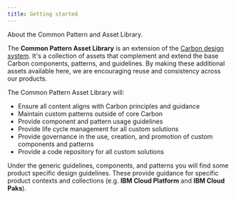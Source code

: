```yaml
---
title: Getting started
---
```


<PageDescription>

About the Common Pattern and Asset Library.

</PageDescription>

The **Common Pattern Asset Library** is an extension of the [Carbon design system](https://www.carbondesignsystem.com/). 
It's a collection of assets that complement and extend the base Carbon components, patterns, and guidelines. 
By making these additional assets available here, we are encouraging reuse and consistency across our products.


The Common Pattern Asset Library will:
* Ensure all content aligns with Carbon principles and guidance
* Maintain custom patterns outside of core Carbon
* Provide component and pattern usage guidelines
* Provide life cycle management for all custom solutions
* Provide governance in the use, creation, and promotion of custom components and patterns
* Provide a code repository for all custom solutions


Under the generic guidelines, components, and patterns you will find some product specific design guidelines. 
These provide guidance for specific product contexts and collections (e.g. **IBM Cloud Platform** and **IBM Cloud Paks**).
